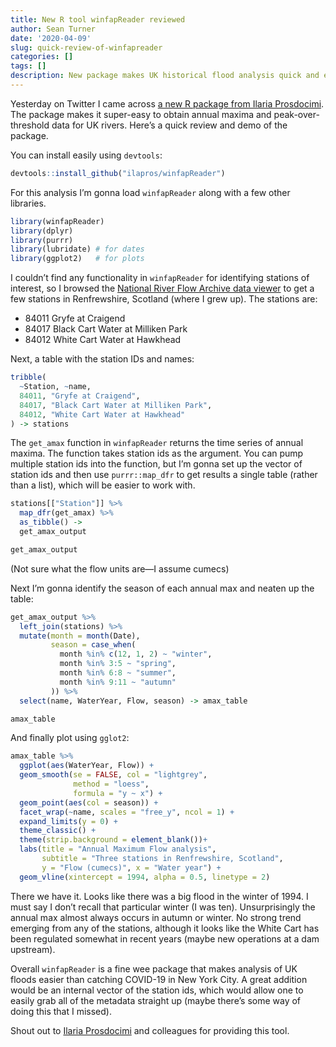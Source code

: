 ```yaml
---
title: New R tool winfapReader reviewed
author: Sean Turner
date: '2020-04-09'
slug: quick-review-of-winfapreader
categories: []
tags: []
description: New package makes UK historical flood analysis quick and easy
---
```


Yesterday on Twitter I came across [a new R package from Ilaria Prosdocimi](https://twitter.com/ilapros/status/1247876020037959681). The package makes it super-easy to obtain annual maxima and peak-over-threshold data for UK rivers. Here's a quick review and demo of the package.

You can install easily using `devtools`:
```r
devtools::install_github("ilapros/winfapReader")
```

For this analysis I'm gonna load `winfapReader` along with a few other libraries.
```r
library(winfapReader)
library(dplyr)
library(purrr)
library(lubridate) # for dates
library(ggplot2)   # for plots
```

I couldn't find any functionality in `winfapReader` for identifying stations of interest, so I browsed the [National River Flow Archive data viewer](https://nrfa.ceh.ac.uk/data/search) to get a few stations in Renfrewshire, Scotland (where I grew up). The stations are:

- 84011 Gryfe at Craigend
- 84017 Black Cart Water at Milliken Park
- 84012 White Cart Water at Hawkhead

Next, a table with the station IDs and names:

```r
tribble(
  ~Station, ~name,
  84011, "Gryfe at Craigend",
  84017, "Black Cart Water at Milliken Park",
  84012, "White Cart Water at Hawkhead"
) -> stations
```

The `get_amax` function in `winfapReader` returns the time series of annual maxima. The function takes station ids as the argument. You can pump multiple station ids into the function, but I'm gonna set up the vector of station ids and then use `purrr::map_dfr` to get results a single table (rather than a list), which will be easier to work with.

```r
stations[["Station"]] %>% 
  map_dfr(get_amax) %>% 
  as_tibble() ->
  get_amax_output

get_amax_output
```

(Not sure what the flow units are---I assume cumecs)

Next I'm gonna identify the season of each annual max and neaten up the table:
```r
get_amax_output %>% 
  left_join(stations) %>% 
  mutate(month = month(Date),
         season = case_when(
           month %in% c(12, 1, 2) ~ "winter",
           month %in% 3:5 ~ "spring",
           month %in% 6:8 ~ "summer",
           month %in% 9:11 ~ "autumn"
         )) %>% 
  select(name, WaterYear, Flow, season) -> amax_table

amax_table
```

And finally plot using `gglot2`:
```r
amax_table %>% 
  ggplot(aes(WaterYear, Flow)) +
  geom_smooth(se = FALSE, col = "lightgrey",
              method = "loess",
              formula = "y ~ x") +
  geom_point(aes(col = season)) +
  facet_wrap(~name, scales = "free_y", ncol = 1) +
  expand_limits(y = 0) +
  theme_classic() +
  theme(strip.background = element_blank())+
  labs(title = "Annual Maximum Flow analysis",
       subtitle = "Three stations in Renfrewshire, Scotland",
       y = "Flow (cumecs)", x = "Water year") +
  geom_vline(xintercept = 1994, alpha = 0.5, linetype = 2)
```

There we have it. Looks like there was a big flood in the winter of 1994. I must say I don't recall that particular winter (I was ten). Unsurprisingly the annual max almost always occurs in autumn or winter. No strong trend emerging from any of the stations, although it looks like the White Cart has been regulated somewhat in recent years (maybe new operations at a dam upstream).

Overall `winfapReader` is a fine wee package that makes analysis of UK floods easier than catching COVID-19 in New York City. A great addition would be an internal vector of the station ids, which would allow one to easily grab all of the metadata straight up (maybe there's some way of doing this that I missed).

Shout out to [Ilaria Prosdocimi](https://twitter.com/ilapros) and colleagues for providing this tool.

